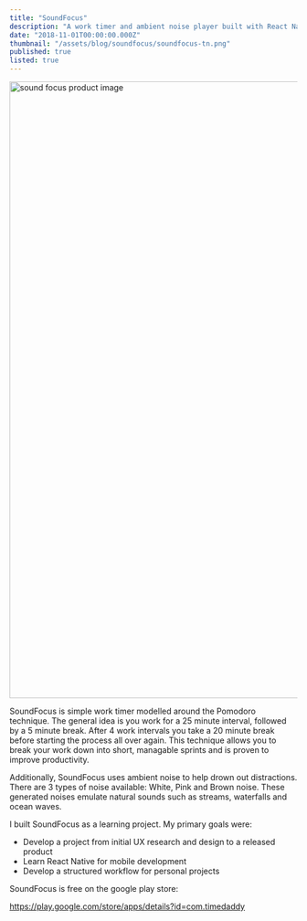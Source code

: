 ```yaml
---
title: "SoundFocus"
description: "A work timer and ambient noise player built with React Native"
date: "2018-11-01T00:00:00.000Z"
thumbnail: "/assets/blog/soundfocus/soundfocus-tn.png"
published: true
listed: true
---
```


<Image
  src="/assets/blog/soundfocus/soundfocus-bnr.png"
  alt="sound focus product image"
  width="1920"
  height="1080"
  layout="responsive"
/>

SoundFocus is simple work timer modelled around the Pomodoro technique. The general idea is you work for a 25 minute interval, followed by a 5 minute break. After 4 work intervals you take a 20 minute break before starting the process all over again. This technique allows you to break your work down into short, managable sprints and is proven to improve productivity.

Additionally, SoundFocus uses ambient noise to help drown out distractions. There are 3 types of noise available: White, Pink and Brown noise. These generated noises emulate natural sounds such as streams, waterfalls and ocean waves.

I built SoundFocus as a learning project. My primary goals were:

- Develop a project from initial UX research and design to a released product
- Learn React Native for mobile development
- Develop a structured workflow for personal projects

SoundFocus is free on the google play store:

https://play.google.com/store/apps/details?id=com.timedaddy
